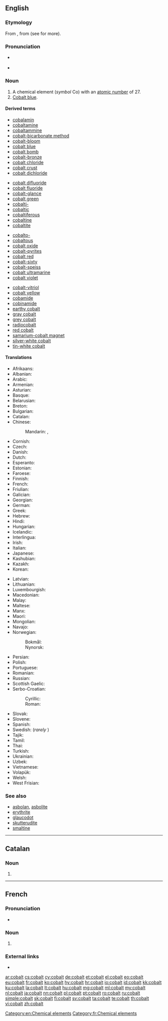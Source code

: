 {{also|Cobalt}}
==English==
{{wikipedia}}

===Etymology===
From {{etyl|de|en}} {{term|Kobold||goblin|lang=de}}, from {{etyl|gmh|en}} (see {{term|Kobold|lang=en}} for more).

{{elements|Co|iron|Fe|nickel|Ni}}

===Pronunciation===
* {{a|UK}} {{IPA|/ˈkəʊ.bɒlt/|lang=en}}
* {{audio|En-us-cobalt.ogg|Audio (US)|lang=en}}

===Noun===
{{en-noun|-}}

# A chemical element (''symbol'' Co) with an [[atomic number]] of 27.
# [[cobalt blue|Cobalt blue]].

====Derived terms====
{{rel-top4|terms derived from cobalt}}
* [[cobalamin]]
* [[cobaltamine]]
* [[cobaltammine]]
* [[cobalt-bicarbonate method]]
* [[cobalt-bloom]]
* [[cobalt blue]]
* [[cobalt bomb]]
* [[cobalt-bronze]]
* [[cobalt chloride]]
* [[cobalt crust]]
* [[cobalt dichloride]]
{{rel-mid4}}
* [[cobalt difluoride]]
* [[cobalt fluoride]]
* [[cobalt-glance]]
* [[cobalt green]]
* [[cobalti-]]
* [[cobaltic]]
* [[cobaltiferous]]
* [[cobaltine]]
* [[cobaltite]]
{{rel-mid4}}
* [[cobalto-]]
* [[cobaltous]]
* [[cobalt oxide]]
* [[cobalt-pyrites]]
* [[cobalt red]]
* [[cobalt-sixty]]
* [[cobalt-speiss]]
* [[cobalt ultramarine]]
* [[cobalt violet]]
{{rel-mid4}}
* [[cobalt-vitriol]]
* [[cobalt yellow]]
* [[cobamide]]
* [[cobinamide]]
* [[earthy cobalt]]
* [[gray cobalt]]
* [[grey cobalt]]
* [[radiocobalt]]
* [[red cobalt]]
* [[samarium-cobalt magnet]]
* [[silver-white cobalt]]
* [[tin-white cobalt]]
{{rel-bottom}}

====Translations====
{{trans-top|chemical element}}
* Afrikaans: {{t|af|kobalt}}
* Albanian: {{t|sq|kobalt}}
* Arabic: {{t|ar|كوبلت|tr=kūbalt}}
* Armenian: {{t|hy|կոբալտ|tr=kobalt}}
* Asturian: {{t|ast|cobaltu|m}}
* Basque: {{t|eu|kobaltoa}}
* Belarusian: {{t|be|кобальт|tr=kóbalʹt|m}}
* Breton: {{t|br|kobalt|m}}
* Bulgarian: {{t|bg|кобалт|m|tr=kobált}}
* Catalan: {{t|ca|cobalt|m}}
* Chinese:
*: Mandarin: {{t+|cmn|鈷|sc=Hani}}, {{t+|cmn|钴|tr=gǔ|sc=Hani}}
* Cornish: {{t|kw|cobolt}}
* Czech: {{t+|cs|kobalt|m}}
* Danish: {{t|da|kobolt}}
* Dutch: {{t+|nl|kobalt|n}}
* Esperanto: {{t+|eo|kobalto}}
* Estonian: {{t|et|koobalt}}
* Faroese: {{t|fo|kobolt}}
* Finnish: {{t+|fi|koboltti}}
* French: {{t+|fr|cobalt|m}}
* Friulian: {{t|fur|cobalt}}
* Galician: {{t+|gl|cobalto|m}}
* Georgian: {{t|ka|კობალტი|tr=kobalti}}
* German: {{t+|de|Kobalt|n}}
* Greek: {{t+|el|κοβάλτιο|n|tr=kováltio}}
* Hebrew: {{t+|he|קובלט|tr=qóbalt}}
* Hindi: {{t|hi|केत्वातु|tr=ketvaatu|sc=Deva}}
* Hungarian: {{t+|hu|kobalt}}
* Icelandic: {{t|is|kóbalt}}
* Interlingua: {{t|ia|cobalt}}
* Irish: {{t+|ga|cóbalt}}
* Italian: {{t+|it|cobalto|m}}
* Japanese: {{t+|ja|コバルト|tr=kobaruto}}
* Kashubian: {{t|csb|kabalt}}
* Kazakh: {{t+|kk|кобальт|tr=kobalʹt}}
* Korean: {{t+|ko|코발트|tr=kobalteu}}
{{trans-mid}}
* Latvian: {{t|lv|kobalts|m}}
* Lithuanian: {{t+|lt|kobaltas}}
* Luxembourgish: {{t|lb|Kobalt}}
* Macedonian: {{t|mk|кобалт|tr=kobalt|m}}
* Malay: {{t|ms|kobalt}}
* Maltese: {{t|mt|kobalt}}
* Manx: {{t|gv|cobalt}}
* Maori: {{t|mi|koporata}}
* Mongolian: {{t|mn|кобальт|tr=kobal’t|m}}
* Navajo: {{t|nv|béésh łibáhí}}
* Norwegian:
*: Bokmål: {{t+|nb|kobolt|m|n}}
*: Nynorsk: {{t+|nn|kobolt|m}}
* Persian: {{t+|fa|کبالت|tr=kobâlt|sc=fa-Arab}}
* Polish: {{t+|pl|kobalt|m}}
* Portuguese: {{t+|pt|cobalto|m}}
* Romanian: {{t+|ro|cobalt|n}}
* Russian: {{t+|ru|кобальт|m|tr=kóbalʹt}}
* Scottish Gaelic: {{t|gd|còbalt}}
* Serbo-Croatian:
*: Cyrillic: {{t|sh|кобалт|m}}
*: Roman: {{t+|sh|kobalt|m}}
* Slovak: {{t|sk|kobalt}}
* Slovene: {{t+|sl|kobalt}}
* Spanish: {{t+|es|cobalto|m}}
* Swedish: {{t+|sv|kobolt|c}} (''rarely'' {{g|n}})
* Tajik: {{t|tg|kobal't}}
* Tamil: {{t|ta|மென்வெள்ளி|tr=men-veLLi}}
* Thai: {{t|th|โคบอลต์|tr=khōbon}}
* Turkish: {{t+|tr|kobalt}}
* Ukrainian: {{t|uk|кобальт|tr=kóbalʹt|m}}
* Uzbek: {{t|uz|кобальт|tr=kobal’t}}
* Vietnamese: {{t|vi|coban}}
* Volapük: {{t+|vo|kobaltin}}
* Welsh: {{t+|cy|cobalt}}
* West Frisian: {{t|fy|kobalt}}
{{trans-bottom}}

===See also===
* [[asbolan]], [[asbolite]]
* [[erythrite]]
* [[glaucodot]]
* [[skutterudite]]
* [[smaltine]]

[[Category:en:Chemical elements]]

----

==Catalan==
{{elements|Co|ferro|Fe|níquel|Ni|lang=ca}}

===Noun===
{{ca-noun|m|-}}

# {{l|en|cobalt}}

----

==French==
{{wikipedia|lang=fr}}

===Pronunciation===
* {{IPA|/kɔ.balt/|lang=fr}}

===Noun===
{{fr-noun|m}}

# {{l|en|cobalt}}

===External links===
* {{R:TLFi}}

[[Category:fr:Chemical elements]]

[[ar:cobalt]]
[[cs:cobalt]]
[[cy:cobalt]]
[[de:cobalt]]
[[et:cobalt]]
[[el:cobalt]]
[[eo:cobalt]]
[[eu:cobalt]]
[[fr:cobalt]]
[[ko:cobalt]]
[[hy:cobalt]]
[[hr:cobalt]]
[[io:cobalt]]
[[id:cobalt]]
[[kk:cobalt]]
[[ku:cobalt]]
[[la:cobalt]]
[[lt:cobalt]]
[[hu:cobalt]]
[[mg:cobalt]]
[[ml:cobalt]]
[[my:cobalt]]
[[nl:cobalt]]
[[ja:cobalt]]
[[nn:cobalt]]
[[pl:cobalt]]
[[pt:cobalt]]
[[ro:cobalt]]
[[ru:cobalt]]
[[simple:cobalt]]
[[sk:cobalt]]
[[fi:cobalt]]
[[sv:cobalt]]
[[ta:cobalt]]
[[te:cobalt]]
[[th:cobalt]]
[[vi:cobalt]]
[[zh:cobalt]]